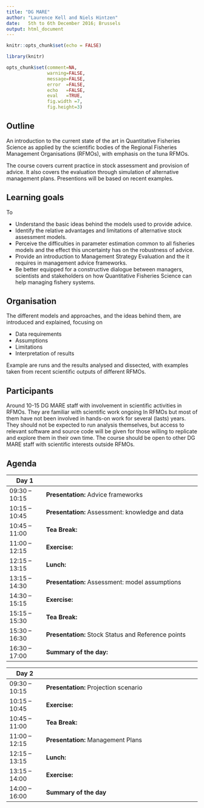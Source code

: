```yaml
---
title: "DG MARE"
author: "Laurence Kell and Niels Hintzen"
date:   5th to 6th December 2016; Brussels
output: html_document
---
```


```r
knitr::opts_chunk$set(echo = FALSE)
```

```r
library(knitr)

opts_chunk$set(comment=NA, 
               warning=FALSE, 
               message=FALSE, 
               error  =FALSE, 
               echo   =FALSE, 
               eval   =TRUE,
               fig.width =7, 
               fig.height=3)
```


## Outline

An introduction to the current state of the art in Quantitative Fisheries Science as applied by the scientific bodies of the Regional Fisheries Management Organisations (RFMOs), with emphasis on the tuna RFMOs.

The course covers current practice in stock assessment and provision of advice. It also covers the evaluation through simulation of alternative management plans. Presentions will be based on recent examples.

## Learning goals

To 

+ Understand the basic ideas behind the models used to provide advice.
+ Identify the relative advantages and limitations of alternative stock assessment models.
+ Perceive the difficulties in parameter estimation common to all fisheries models and the effect this uncertainty has on the robustness of advice.
+ Provide an introduction to Management Strategy Evaluation and the it requires in management advice frameworks.
+ Be better equipped for a constructive dialogue between managers, scientists and stakeholders on how Quantitative Fisheries Science can help managing fishery systems.

## Organisation

The different models and approaches, and the ideas behind them, are introduced and explained, focusing on

+ Data requirements
+ Assumptions
+ Limitations
+ Interpretation of results

Example are runs and the results analysed and dissected, with examples taken from recent scientific outputs of different RFMOs.

## Participants

Around 10-15  DG MARE staff with involvement in scientific activities in RFMOs. They are familiar with scientific work ongoing In RFMOs but most of them have not been involved in hands-on work for several (lasts) years. They should not be expected to run analysis themselves, but access to relevant software and source code will be given for those willing to replicate and explore them in their own time. The course should be open to other DG MARE staff with scientific interests outside RFMOs.

\newpage
## Agenda

| Day 1         |                                                           |
| --------------|:----------------------------------------------------------|
| 09:30 -- 10:15 | **Presentation:** Advice frameworks                       |
| 10:15 -- 10:45 | **Presentation:** Assessment: knowledge and data          |
| 10:45 -- 11:00 | **Tea Break:**                                            |
| 11:00 -- 12:15 | **Exercise:**                                             |
| 12:15 -- 13:15 | **Lunch:**                                                |
| 13:15 -- 14:30 | **Presentation:** Assessment: model assumptions           |
| 14:30 -- 15:15 | **Exercise:**                                             |
| 15:15 -- 15:30 | **Tea Break:**                                            |
| 15:30 -- 16:30 | **Presentation:** Stock Status and Reference points       |
| 16:30 -- 17:00 | **Summary of the day:**                                   |

| Day 2         |                                                           |
| --------------|:----------------------------------------------------------|
| 09:30 -- 10:15 | **Presentation:** Projection scenario                     |
| 10:15 -- 10:45 | **Exercise:**                                             |
| 10:45 -- 11:00 | **Tea Break:**                                            |
| 11:00 -- 12:15 | **Presentation:** Management Plans                        |
| 12:15 -- 13:15 | **Lunch:**                                                |
| 13:15 -- 14:00 | **Exercise:**                                             |
| 14:00 -- 16:00 | **Summary of the day**                                    |



